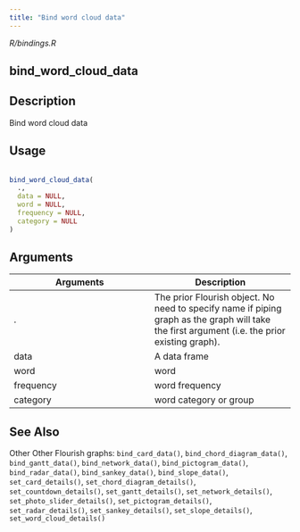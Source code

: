 ```yaml
---
title: "Bind word cloud data"
---
```


*R/bindings.R*

## bind_word_cloud_data

## Description
 Bind word cloud data 


## Usage
```r
 
bind_word_cloud_data( 
  ., 
  data = NULL, 
  word = NULL, 
  frequency = NULL, 
  category = NULL 
) 
```

## Arguments
|Arguments|Description|
|---|---|
| . | The prior Flourish object. No need to specify name if piping graph as the graph will take the first argument (i.e. the prior existing graph). |
| data | A data frame |
| word | word |
| frequency | word frequency |
| category | word category or group |






## See Also
 Other Other Flourish graphs:  `bind_card_data()`, `bind_chord_diagram_data()`, `bind_gantt_data()`, `bind_network_data()`, `bind_pictogram_data()`, `bind_radar_data()`, `bind_sankey_data()`, `bind_slope_data()`, `set_card_details()`, `set_chord_diagram_details()`, `set_countdown_details()`, `set_gantt_details()`, `set_network_details()`, `set_photo_slider_details()`, `set_pictogram_details()`, `set_radar_details()`, `set_sankey_details()`, `set_slope_details()`, `set_word_cloud_details()` 

